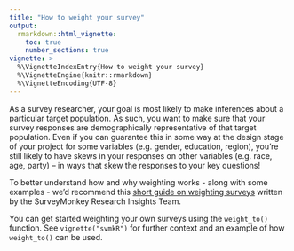 ```yaml
---
title: "How to weight your survey"
output: 
  rmarkdown::html_vignette:
    toc: true
    number_sections: true
vignette: >
  %\VignetteIndexEntry{How to weight your survey}
  %\VignetteEngine{knitr::rmarkdown}
  %\VignetteEncoding{UTF-8}
---
```


As a survey researcher, your goal is most likely to make inferences about a particular target population. As such, you want to make sure that your survey responses are demographically representative of that target population. Even if you can guarantee this in some way at the design stage of your project for some variables (e.g. gender, education, region), you're still likely to have skews in your responses on other variables (e.g. race, age, party) -- in ways that skew the responses to your key questions!

To better understand how and why weighting works - along with some examples - we'd recommend this [short guide on weighting surveys](https://www.surveymonkey.com/curiosity/a-guide-to-weighting-surveys-for-market-research/) written by the SurveyMonkey Research Insights Team. 

You can get started weighting your own surveys using the `weight_to()` function. See `vignette("svmkR")` for further context and an example of how `weight_to()` can be used.